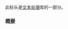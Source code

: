 {{cpp/header/title|regex}}
{{cpp/header/navbar}}
此标头是[[cpp/text|文本处理]]库的一部分。

{{dsc begin}}
{{dsc h1|包含}}
{{dsc inc|cpp/header/dsc compare}}
{{dsc inc|cpp/header/dsc initializer list}}
{{dsc h1|类}}
{{dsc inc|cpp/regex/dsc basic_regex }}
{{dsc|{{lc|std::regex}}|{{co|std::basic_regex&lt;char&gt;}} {{mark typedef}}}}
{{dsc|{{lc|std::wregex}}|{{co|std::basic_regex&lt;wchar_t&gt;}} {{mark typedef}}}}
{{dsc inc|cpp/regex/dsc sub_match}}
{{dsc|{{lc|std::csub_match}}|{{co|std::sub_match&lt;const char*&gt;}} {{mark typedef}}}}
{{dsc|{{lc|std::wcsub_match}}|{{co|std::sub_match&lt;const wchar_t*&gt;}} {{mark typedef}}}}
{{dsc|{{lc|std::ssub_match}}|{{co|std::sub_match&lt;std::string::const_iterator&gt;}} {{mark typedef}}}}
{{dsc|{{lc|std::wssub_match}}|{{co|std::sub_match&lt;std::wstring::const_iterator&gt;}} {{mark typedef}}}}
{{dsc inc|cpp/regex/dsc match_results}}
{{dsc|{{lc|std::cmatch}}|{{co|std::match_results&lt;const char*&gt;}} {{mark typedef}}}}
{{dsc|{{lc|std::wcmatch}}|{{co|std::match_results&lt;const wchar_t*&gt;}} {{mark typedef}}}}
{{dsc|{{lc|std::smatch}}|{{co|std::match_results&lt;std::string::const_iterator&gt;}} {{mark typedef}}}}
{{dsc|{{lc|std::wsmatch}}|{{co|std::match_results&lt;std::wstring::const_iterator&gt;}} {{mark typedef}}}}
{{dsc inc|cpp/regex/dsc regex_iterator}}
{{dsc|{{lc|std::cregex_iterator}}|{{co|std::regex_iterator&lt;const char*&gt;}} {{mark typedef}}}}
{{dsc|{{lc|std::wcregex_iterator}}|{{co|std::regex_iterator&lt;const wchar_t*&gt;}} {{mark typedef}}}}
{{dsc|{{lc|std::sregex_iterator}}|{{co|std::regex_iterator&lt;std::string::const_iterator&gt;}} {{mark typedef}}}}
{{dsc|{{lc|std::wsregex_iterator}}|{{co|std::regex_iterator&lt;std::wstring::const_iterator&gt;}} {{mark typedef}}}}
{{dsc inc|cpp/regex/dsc regex_token_iterator}}
{{dsc|{{lc|std::cregex_token_iterator}}|{{co|std::regex_token_iterator&lt;const char*&gt;}} {{mark typedef}}}}
{{dsc|{{lc|std::wcregex_token_iterator}}|{{co|std::regex_token_iterator&lt;const wchar_t*&gt;}} {{mark typedef}}}}
{{dsc|{{lc|std::sregex_token_iterator}}|{{co|std::regex_token_iterator&lt;std::string::const_iterator&gt;}} {{mark typedef}}}}
{{dsc|{{lc|std::wsregex_token_iterator}}|{{co|std::regex_token_iterator&lt;std::wstring::const_iterator&gt;}} {{mark typedef}}}}
{{dsc inc|cpp/regex/dsc regex_error}}
{{dsc inc|cpp/regex/dsc regex_traits}}
{{dsc h2|regex 常量类型}}
{{dsc namespace|std::regex_constants}}
{{dsc inc|cpp/regex/dsc syntax_option_type}}
{{dsc inc|cpp/regex/dsc match_flag_type}}
{{dsc inc|cpp/regex/dsc error_type}}
{{dsc h1|函数}}
{{dsc h2|算法}}
{{dsc inc|cpp/regex/dsc regex_match}}
{{dsc inc|cpp/regex/dsc regex_search}}
{{dsc inc|cpp/regex/dsc regex_replace}}
{{dsc h2|非成员操作}}
{{dsc inc|cpp/regex/basic_regex/dsc swap2}}
{{dsc inc|cpp/regex/sub_match/dsc operator_cmp}}
{{dsc inc|cpp/regex/sub_match/dsc operator_ltlt}}
{{dsc inc|cpp/regex/match_results/dsc operator_cmp}}
{{dsc inc|cpp/regex/match_results/dsc swap2}}
{{dsc h2|范围访问}}
{{dsc inc|cpp/iterator/dsc begin}}
{{dsc inc|cpp/iterator/dsc end}}
{{dsc inc|cpp/iterator/dsc rbegin}}
{{dsc inc|cpp/iterator/dsc rend}}
{{dsc inc|cpp/iterator/dsc size}}
{{dsc inc|cpp/iterator/dsc empty}}
{{dsc inc|cpp/iterator/dsc data}}
{{dsc end}}

===概要===
{{cpp/synopsis/regex}}

{{langlinks|de|en|es|ja|ru}}